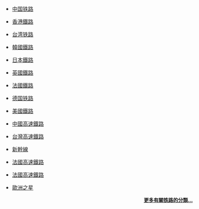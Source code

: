 {{col-begin}}
{{col-2}}
* [[:Category:中国铁路|中国铁路]]

* [[:Category:香港鐵路|香港鐵路]]

* [[:Category:台灣鐵路|台湾铁路]]

* [[:Category:韓國鐵路|韓國鐵路]]

* [[:Portal:日本鐵路|日本鐵路]]

* [[:Category:英國鐵路|英國鐵路]]

* [[:Category:法國鐵路|法國鐵路]]

* [[:Category:德国铁路|德国铁路]]

* [[:Category:美國鐵路|美國鐵路]]

{{col-2}}
* [[:Category:中國高速鐵路|中國高速鐵路]]

* [[:Category:台灣高速鐵路|台灣高速鐵路]]

* [[:Category:新幹線|新幹線]]

* [[:Category:法國高速鐵路|法國高速鐵路]]

* [[:Category:法國高速鐵路|法國高速鐵路]]

* [[歐洲之星|歐洲之星]]

{{col-end}}
<div align="right" style="font-size:small;">
'''[[:Category:铁路|更多有關铁路的分類...]]'''
</div>